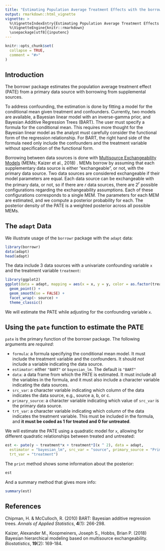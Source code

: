 ```yaml
---
title: "Estimating Population Average Treatment Effects with the borrowr Package"
output: rmarkdown::html_vignette
vignette: >
  %\VignetteIndexEntry{Estimating Population Average Treatment Effects with the borrowr Package}
  %\VignetteEngine{knitr::rmarkdown}
  \usepackage[utf8]{inputenc}
---
```


```r
knitr::opts_chunk$set(
  collapse = TRUE,
  comment = "#>"
)
```

## Introduction
The borrowr package estimates the population average treatment effect (PATE) from a primary data source with borrowing from supplemental sources. 

To address confounding, the estimation is done by fitting a model for the conditional mean given treatment and confounders. Currently, two models are available, a Bayesian linear model with an inverse-gamma prior, and Bayesian Additive Regression Trees (BART). The user must specify a formula for the conditional mean. This requires more thought for the Bayesian linear model as the analyst must carefully consider the functional form of the regression relationship. For BART, the right hand side of the formula need only include the confounders and the treatment variable without specification of the functional form. 

Borrowing between data sources is done with [Multisource Exchangeability Models](https://www.ncbi.nlm.nih.gov/pubmed/29036300) (MEMs; Kaizer et al., 2018) . MEMs borrow by assuming that each supplementary data source is either "exchangeable", or not, with the primary data source. Two data sources are considered exchangeable if their model parameters are equal. Each data source can be exchangeable with the primary data, or not, so if there are $r$ data sources, there are $2 ^ r$ possible configurations regarding the exchangeability assumptions. Each of these configurations corresponds to a single MEM. The parameters for each MEM are estimated, and we compute a posterior probability for each. The posterior density of the PATE is a weighted posterior across all possible MEMs.


## The `adapt` Data

We illustrate usage of the `borrowr` package with the `adapt` data:
```r
library(borrowr)
data(adapt)
head(adapt)
```

The data include 3 data sources with a univariate confounding variable `x` and the treatment variable `treatment`:
```r
library(ggplot2)
ggplot(data = adapt, mapping = aes(x = x, y = y, color = as.factor(treatment))) +
  geom_point() +
  geom_smooth(se = FALSE) +
  facet_wrap(~ source) +
  theme_classic()
```
We will estimate the PATE while adjusting for the confounding variable `x`. 

## Using the `pate` function to estimate the PATE

`pate` is the primary function of the borrowr package. The following arguments are *required*:

- `formula`: a formula specifying the conditional mean model. It must include the treatment variable and the confounders. It should *not* include a variable indicating the data source.
- `estimator`: either `"BART"` or `bayesian_lm`. The default is `"BART"`
- `data`: a data frame from which the PATE is estimated. It must include all the variables in the formula, and it must also include a character variable indicating the data sources.
- `src_var`: a character variable indicating which column of the data indicates the data source, e.g., source a, b, or c.
- `primary_source`: a character variable indicating which value of `src_var` is the primary data source.
- `trt_var`: a character variable indicating which column of the data indicates the treatment variable. This must be included in the formula, and **it must be coded as 1 for treated and 0 for untreated**.

We will estimate the PATE using a quadratic model for `x`, allowing for different quadratic relationships between treated and untreated:
```r
est <- pate(y ~ treatment*x + treatment*I(x ^ 2), data = adapt, 
  estimator = "bayesian_lm", src_var = "source", primary_source = "Primary", 
  trt_var = "treatment")
```

The `print` method shows some information about the posterior: 
```r
est
```

And a summary method that gives more info:
```r
summary(est)
```
## References

Chipman, H. & McCulloch, R. (2010) BART: Bayesian additive regression trees. *Annals
of Applied Statistics*, **4**(1): 266-298.

Kaizer, Alexander M., Koopmeiners, Joseph S., Hobbs, Brian P. (2018) Bayesian hierarchical modeling based on multisource exchangeability. *Biostatistics*, **19**(2): 169-184.
